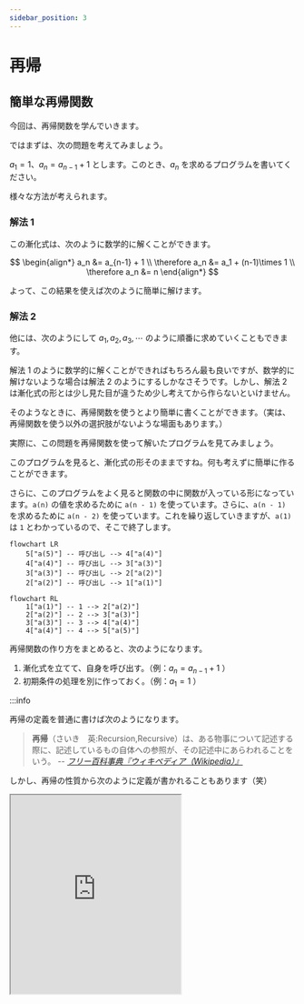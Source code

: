 ```yaml
---
sidebar_position: 3
---
```



# 再帰

## 簡単な再帰関数

今回は、再帰関数を学んでいきます。

ではまずは、次の問題を考えてみましょう。

$a_1 = 1$、$a_n = a_{n - 1} + 1$ とします。このとき、$a_n$ を求めるプログラムを書いてください。

様々な方法が考えられます。

<h3>解法 1</h3>

この漸化式は、次のように数学的に解くことができます。

$$
\begin{align*}
    a_n            &= a_{n-1} + 1 \\
    \therefore a_n &= a_1 + (n-1)\times 1 \\
    \therefore a_n &= n
\end{align*}
$$

よって、この結果を使えば次のように簡単に解けます。

<ViewSource path="/recursion/recurrence_relation_analytical.ipynb" />

<h3>解法 2</h3>

他には、次のようにして $a_1,a_2,a_3,\cdots$ のように順番に求めていくこともできます。

<ViewSource path="/recursion/recurrence_relation_dp.ipynb" />

解法 1 のように数学的に解くことができればもちろん最も良いですが、数学的に解けないような場合は解法 2 のようにするしかなさそうです。しかし、解法 2 は漸化式の形とは少し見た目が違うため少し考えてから作らないといけません。

そのようなときに、再帰関数を使うとより簡単に書くことができます。（実は、再帰関数を使う以外の選択肢がないような場面もあります。）

実際に、この問題を再帰関数を使って解いたプログラムを見てみましょう。

<ViewSource path="/recursion/recurrence_relation_rec.ipynb" />

このプログラムを見ると、漸化式の形そのままですね。何も考えずに簡単に作ることができます。

さらに、このプログラムをよく見ると関数の中に関数が入っている形になっています。`a(n)` の値を求めるために `a(n - 1)` を使っています。さらに、`a(n - 1)` を求めるために `a(n - 2)` を使っています。これを繰り返していきますが、`a(1)` は `1` とわかっているので、そこで終了します。

```mermaid
flowchart LR
    5["a(5)"] -- 呼び出し --> 4["a(4)"]
    4["a(4)"] -- 呼び出し --> 3["a(3)"]
    3["a(3)"] -- 呼び出し --> 2["a(2)"]
    2["a(2)"] -- 呼び出し --> 1["a(1)"]
```

```mermaid
flowchart RL
    1["a(1)"] -- 1 --> 2["a(2)"]
    2["a(2)"] -- 2 --> 3["a(3)"]
    3["a(3)"] -- 3 --> 4["a(4)"]
    4["a(4)"] -- 4 --> 5["a(5)"]
```

再帰関数の作り方をまとめると、次のようになります。

1. 漸化式を立てて、自身を呼び出す。（例：$a_n = a_{n-1} + 1$ ）
1. 初期条件の処理を別に作っておく。（例：$a_1 = 1$ ）

:::info

再帰の定義を普通に書けば次のようになります。

> **再帰**（さいき　英:Recursion,Recursive）は、ある物事について記述する際に、記述しているもの自体への参照が、その記述中にあらわれることをいう。
> -- <cite>[フリー百科事典『ウィキペディア（Wikipedia）』](https://ja.wikipedia.org/wiki/%E5%86%8D%E5%B8%B0)</cite>

しかし、再帰の性質から次のように定義が書かれることもあります（笑）

<iframe
  height="350px"
  src="https://m.ansaikuropedia.org/index.php?title=%E5%86%8D%E5%B8%B0&redirect=no"
/>

コンピューターの世界では、再帰を用いた命名もよくあります。再帰的接頭語と呼ばれます。例えば、PHP は「PHP: Hypertext Preprocessor」、GNU は「GNU's Not Unix」、WINE は「Wine Is Not an Emulator」、TikZ は「TikZ ist kein Zeichenprogramm」となっています。
:::

## 再帰関数を使ったフィボナッチ数列

では、再帰を使ってもう少し難しいプログラムも作ってみましょう。

フィボナッチ数を求めるプログラムを作ってみましょう。
フィボナッチ数列（$F_n$）は、次のように定義されます。

$$
\begin{align*}
    &F_0 = 0 \\
    &F_1 = 1 \\
    &F_n = F_{n - 1} + F_{n - 2} \quad (n\geq 2)
\end{align*}
$$

次のような数列になっています。

$$
0, 1, 1, 2, 3, 5, 8, 13, 21, 34, 55, 89, 144, 233, 377, 610, 987, 1597, \cdots
$$

<ViewSource path="/recursion/fib.ipynb" />

やはり、再帰を使うと定義どおりに書けて簡単ですね。

`fib` 関数の流れは次のようになっています。

```mermaid
flowchart
    A["fib(5)"] --> B["fib(4)"]
    A --> C["fib(3)"]
    B --> D["fib(3)"]
    B --> E["fib(2)"]
    C --> F["fib(2)"]
    C --> G["fib(1)"]
    D --> H["fib(2)"]
    D --> I["fib(1)"]
    E --> J["fib(1)"]
    E --> K["fib(0)"]
    F --> L["fib(1)"]
    F --> M["fib(0)"]
    H --> N["fib(1)"]
    H --> O["fib(0)"]
```

:::info
実は、フィボナッチ数列の一般項は求めることができます。ビネの公式と呼ばれます。

$$
F_n = F_{n - 1} + F_{n - 2}
$$

$x^2 - x - 1 = 0$ の 2 解を $\alpha, \beta$ とする。すなわち、$\displaystyle \alpha = \frac{1 + \sqrt{5}}{2}$、$\displaystyle \beta = \frac{1 - \sqrt{5}}{2}$とすれば、

$$
\begin{dcases}
    \alpha + \beta &= 1 \\
    \alpha \beta   &= -1
\end{dcases}
$$

であるから、

$$
F_n - (\alpha + \beta)F_{n - 1} + \alpha \beta F_{n - 2} = 0
$$

$$
\therefore
\begin{dcases}
    F_n - \alpha F_{n - 1} &= \beta (F_{n - 1} - \alpha F_{n - 2}) \\
    F_n - \beta F_{n - 1}  &= \alpha (F_{n - 1} - \beta F_{n - 2})
\end{dcases}
$$

$$
\therefore
\begin{dcases}
    F_{n + 1} - \alpha F_n &= \beta^n (F_1 - \alpha F_0) \\
    F_{n + 1} - \beta F_n  &= \alpha^n (F_1 - \beta F_0)
\end{dcases}
$$

$$
\therefore (\alpha-\beta)F_n = (\alpha^n - \beta^n)F_1 - F_0 (\beta \alpha^n - \alpha \beta^n)
$$

$$
\therefore F_n = \frac{\alpha^n - \beta^n}{\alpha-\beta}
$$

$$
\therefore F_n = \frac{1}{\sqrt{5}}\left\{\left(\frac{1 + \sqrt{5}}{2}\right)^n - \left(\frac{1 - \sqrt{5}}{2}\right)^n\right\}
$$

:::

### 練習問題 1

再帰関数を使って、$1$ から $n$ までの和を求める関数を作ってみましょう。

<Answer>
漸化式は、次のようになります。

$$
\begin{align*}
    &a_1=1 \\
    &a_n=a_{n - 1} + n
\end{align*}
$$

これを基にすると、次のようになります。

<ViewSource path="/recursion/sum.ipynb" />

</Answer>

### 練習問題 2

再帰関数を使って、最大公約数を求める関数を作ってみましょう。

さらに、その結果を用いて、最小公倍数を求める関数も作ってみましょう。

<Answer>

<ViewSource path="/recursion/gcd.ipynb" />

:::note

このプログラムは、はじめの引数が $a < b$ の場合でも動きます。一度目の再帰で、`gcd(b, a % b)` = `gcd(b, a)` が返されるからです。

つまり、$18$ と $30$ の最大公約数を求めるとき、$\mathrm{gcd}(a, b)$ を $a$ と $b$ の最大公約数とすると、

$$
\begin{align*}
    \mathrm{gcd}(18, 30) &= \mathrm{gcd}(30, 18 - 30\times 0) \\
                         &= \mathrm{gcd}(30, 18) \\
                         &= \mathrm{gcd}(18, 30 - 18\times 1) \\
                         &= \mathrm{gcd}(18, 12) \\
                         &= \mathrm{gcd}(12, 18 - 12\times 1) \\
                         &= \mathrm{gcd}(12, 6) \\
                         &= \mathrm{gcd}(6, 12 - 6\times 2) \\
                         &= \mathrm{gcd}(6, 0) \\
                         &= 6
\end{align*}
$$

となります。

:::

また、最大公約数 $\mathrm{gcd}(a, b)$ と最小公倍数 $\mathrm{lcm}(a, b)$ の間には次のような関係があります。

$$
\mathrm{gcd}(a, b)\cdot \mathrm{lcm}(a, b) = ab
$$

これを使うと、最小公倍数を求めるプログラムは次のようになります。

<ViewSource path="/recursion/lcm.ipynb" />

</Answer>

### 練習問題 3

リュカ数を求めるプログラムを作ってみましょう。

リュカ数列（ $L_n$ ）は次のように定義されます。

$$
\begin{align*}
    &L_0 = 2 \\
    &L_1 = 1 \\
    &L_n = L_{n - 1} + L_{n - 2} \quad (n\geq 2)
\end{align*}
$$

リュカ数列は次のようになります。

$$
2, 1, 3, 4, 7, 11, 18, 29, 47, 76, 123, 199, 322, 521, 843, 1364, 2207, \cdots
$$

<Answer>

フィボナッチ数列のプログラムから、`n == 0` の時と `n == 1` の時の値を変えるだけで簡単に作れます。

<ViewSource path="/recursion/lucas.ipynb" />

:::info
リュカ数列の一般項は、フィボナッチ数列の時のように計算すると、次のようになります。

$$
\begin{align*}
    (\alpha-\beta)L_n            &= (\alpha^n - \beta^n)L_1 - L_0 (\beta \alpha^n - \alpha \beta^n) \\
    \therefore (\alpha-\beta)L_n &= (1 - 2\beta)\alpha^n - (2\alpha - 1)\beta^n \\
    \therefore L_n &= \sqrt{5} \cdot \frac{\alpha^n + \beta^n}{\alpha-\beta}
\end{align*}
$$

$$
L_n = \left(\frac{1 + \sqrt{5}}{2}\right)^n + \left(\frac{1 - \sqrt{5}}{2}\right)^n
$$

:::

</Answer>

### 練習問題 4

トリボナッチ数を求めるプログラムを作ってみましょう。
トリボナッチ数列（ $T_n$ ）は次のように定義されます。

$$
\begin{align*}
    &T_0 = 0 \\
    &T_1 = 0 \\
    &T_2 = 1 \\
    &T_n = T_{n - 1} + T_{n - 2} + T_{n - 3} \quad (n\geq 3)
\end{align*}
$$

トリボナッチ数列は次のようになります。

$$
0, 0, 1, 1, 2, 4, 7, 13, 24, 44, 81, 149, 274, 504, \cdots
$$

:::info
ちなみに、テトラナッチ数、ペンタナッチ数、…もあります。

| $k$ | 名称             |
| --- | ---------------- |
| 2   | フィボナッチ数   |
| 3   | トリボナッチ数   |
| 4   | テトラナッチ数   |
| 5   | ペンタナッチ数   |
| 6   | ヘキサナッチ数   |
| 7   | ヘプタナッチ数   |
| 8   | オクタナッチ数   |
| 9   | ノナナッチ数     |
| 10  | デカナッチ数     |
| 11  | ウンデカナッチ数 |
| 12  | ドデカナッチ数   |

:::

:::info
トリボナッチ数列の一般項は、次のようにして計算できます。

$x^3 - x^2 - x - 1 = 0$ の 3 解を $\alpha, \beta, \gamma$ とすると、

$$
\begin{dcases}
    \alpha + \beta + \gamma = 1 \\
    \alpha \beta + \beta \gamma + \gamma \alpha = -1 \\
    \alpha \beta \gamma = 1
\end{dcases}
$$

$$
T_n = T_{n - 1} + T_{n - 2} + T_{n - 3}
$$

$$
\therefore T_n - (\alpha + \beta + \gamma)T_{n - 1} + (\alpha \beta + \beta \gamma + \gamma \alpha)T_{n - 2} - \alpha \beta \gamma T_{n - 3} = 0
$$

$$
\begin{dcases}
    \therefore T_n - \alpha T_{n - 1} = \beta (T_{n - 1} - \alpha T_{n - 2}) + \gamma (T_{n - 1} - \alpha T_{n - 2}) - \beta \gamma(T_{n - 2} - \alpha T_{n - 3}) \\
    \therefore T_n - \beta T_{n - 1} = \gamma (T_{n - 1} - \beta T_{n - 2}) + \alpha (T_{n - 1} - \beta T_{n - 2}) - \gamma \alpha(T_{n - 2} - \beta T_{n - 3})
\end{dcases}
$$

$U_n = T_{n + 1} - \alpha T_n, V_n = T_{n + 1} - \beta T_n$ とする。

$$
\begin{dcases}
    U_n = \beta U_{n - 1} + \gamma U_{n - 1} - \beta \gamma U_{n - 2} \\
    V_n = \gamma V_{n - 1} + \alpha V_{n - 1} - \gamma \alpha V_{n - 2}
\end{dcases}
$$

$$
\therefore
\begin{dcases}
    U_n - \beta U_{n - 1} = \gamma (U_{n - 1} - \beta U_{n - 2}) \\
    U_n - \gamma U_{n - 1} = \beta (U_{n - 1} - \gamma U_{n - 2})
\end{dcases}
\begin{dcases}
    V_n - \gamma V_{n - 1} = \alpha (V_{n - 1} - \gamma V_{n - 2}) \\
    V_n - \alpha V_{n - 1} = \gamma (V_{n - 1} - \alpha V_{n - 2})
\end{dcases}
$$

$U_0 = 0, U_1 = 1, V_0 = 0, V_1 = 1$ から、

$$
\therefore
\begin{dcases}
    U_n = \frac{\beta^n - \gamma^n}{\beta - \gamma} \\
    V_n = \frac{\gamma^n - \alpha^n}{\gamma - \alpha}
\end{dcases}
$$

$$
\therefore
\begin{dcases}
    T_{n + 1} - \alpha T_n = \frac{\beta^n - \gamma^n}{\beta - \gamma} \\
    T_{n + 1} - \beta T_n = \frac{\gamma^n - \alpha^n}{\gamma - \alpha}
\end{dcases}
$$

$$
\therefore T_n = \frac{\gamma^n - \alpha^n}{(\alpha - \beta)(\gamma - \alpha)} - \frac{\beta^n - \gamma^n}{(\alpha - \beta)(\beta - \gamma)}
$$

$$
\therefore T_n = \frac{\alpha^n}{(\alpha - \beta)(\alpha - \gamma)} + \frac{\beta^n}{(\beta - \gamma)(\beta - \alpha)} + \frac{\gamma^n}{(\gamma - \alpha)(\gamma - \beta)}
$$

テトラナッチ数は、次のようになるようです。確かめてはいません。

$x^4 - x^3 - x^2 - x - 1 = 0$ の 4 解を $\alpha, \beta, \gamma, \delta$ とすると、

$$
\begin{split}
T_n = \frac{\alpha^n}{(\alpha - \beta)(\alpha - \gamma)(\alpha - \delta)} + \frac{\beta^n}{(\beta - \gamma)(\beta - \delta)(\beta - \alpha)} \\
    + \frac{\gamma^n}{(\gamma - \delta)(\gamma - \alpha)(\gamma - \beta)} + \frac{\delta^n}{(\delta - \alpha)(\delta - \beta)(\delta - \gamma)}
\end{split}
$$

:::

<Answer>
  <ViewSource path="/recursion/tri.ipynb" />
</Answer>
